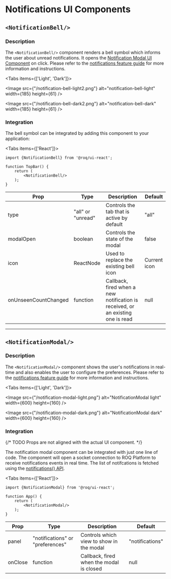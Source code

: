 
# Notifications UI Components

<DoBasicSetup />

## `<NotificationBell/>`

### Description

The `<NotificationBell/>` component renders a bell symbol which informs the user about unread notifications. It opens
the [Notification Modal UI Component](/notifications/notification-modal) on click. Please refer to
the [notifications feature guide](/notifications) for more information and instructions.

<Tabs items={['Light', 'Dark']}><Tab>

<Image
src={"/notification-bell-light2.png"}
alt="notification-bell-light"
width={185}
height={61}
/>

</Tab><Tab>

<Image
src={"/notification-bell-dark2.png"}
alt="notification-bell-dark"
width={185}
height={61}
/>

</Tab></Tabs>

### Integration

The bell symbol can be integrated by adding this component to your application:

<Tabs items={['React']}><Tab>

```tsx
import {NotificationBell} from '@roq/ui-react';

function TopBar() {
    return (
        <NotificationBell/>
    );
}
```

| Prop                 | Type              | Description                                                                     | Default      |
|----------------------|-------------------|---------------------------------------------------------------------------------|--------------|
| type                 | "all" or "unread" | Controls the tab that is active by default                                      | "all"        |
| modalOpen            | boolean           | Controls the state of the modal                                                 | false        |
| icon                 | ReactNode         | Used to replace the existing bell icon                                          | Current icon |
| onUnseenCountChanged | function          | Callback, fired when a new notification is received, or an existing one is read | null         |

</Tab></Tabs>

--------

## `<NotificationModal/>`

### Description

The `<NotificationModal/>` component shows the user's notifications in real-time and also enables the user to
configure the preferences. Please refer to the [notifications feature guide](/notifications) for more
information and instructions.

<Tabs items={['Light', 'Dark']}><Tab>

<Image
src={"/notification-modal-light.png"}
alt="NotificationModal light"
width={600}
height={160}
/>

</Tab><Tab>

<Image
src={"/notification-modal-dark.png"}
alt="NotificationModal dark"
width={600}
height={160}
/>

</Tab></Tabs>

### Integration

{/* TODO Props are not aligned with the actual UI component. */}

The notification modal component can be integrated with just one line of code. The component will open a socket
connection to ROQ Platform to receive notifications events in real time. The list of notifcations is fetched using the
[notifications() API](/notifications/api#notifications).

<Tabs items={['React']}><Tab>

```tsx
import {NotificationModal} from '@roq/ui-react';

function App() {
    return (
        <NotificationModal/>
    );
}
```

| Prop    | Type                             | Description                              | Default         |
|---------|----------------------------------|------------------------------------------|-----------------|
| panel   | "notifications" or "preferences" | Controls which view to show in the modal | "notifications" |
| onClose | function                         | Callback, fired when the modal is closed | null            |

</Tab></Tabs>
